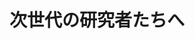 ﻿---
title: "次世代の研究者たちへ"
category: "生命理工学院"
vol: "44"
interviewee: "石川 智久 "
url: ""
tags: []
pdf: "44-1.pdf"
facephoto: ""
career: ""
preface: "近年の科学技術の発展により、従来までのように専門分野に特化しただけの人材では物足りなくなってきています。今の時代に求められている研究者の姿を明らかにします。"
---
